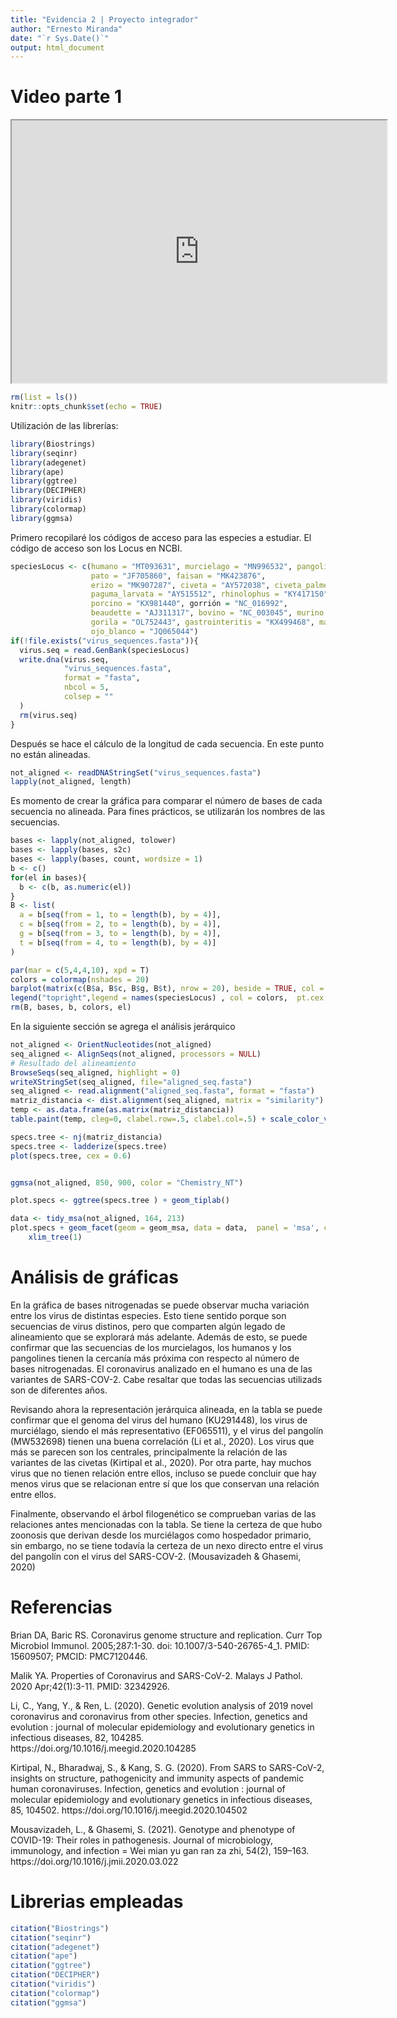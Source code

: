 ```yaml
---
title: "Evidencia 2 | Proyecto integrador"
author: "Ernesto Miranda"
date: "`r Sys.Date()`"
output: html_document
---
```


# Video parte 1
<div>
  <p style = 'text-align:center;'>
  <iframe width="600" height = "420"
  src="https://www.youtube.com/embed/tgbNymZ7vqY">
  </iframe>
</div>
</p>

```r
rm(list = ls())
knitr::opts_chunk$set(echo = TRUE)
```

Utilización de las librerías:
```r
library(Biostrings)
library(seqinr)
library(adegenet)
library(ape)
library(ggtree)
library(DECIPHER)
library(viridis)
library(colormap)
library(ggmsa)
```


Primero recopilaré los códigos de acceso para las especies a estudiar. El código de acceso son los Locus en NCBI. 
```r
speciesLocus <- c(humano = "MT093631", murcielago = "MN996532", pangolin = "MT084071", 
                  pato = "JF705860", faisan = "MK423876", 
                  erizo = "MK907287", civeta = "AY572038", civeta_palmeras = "AY613948",
                  paguma_larvata = "AY515512", rhinolophus = "KY417150", perro = "ON248600", 
                  porcino = "KX981440", gorrión = "NC_016992",
                  beaudette = "AJ311317", bovino = "NC_003045", murino = "NC_001846",
                  gorila = "OL752443", gastrointeritis = "KX499468", mareca = "NC_016995",
                  ojo_blanco = "JQ065044")
if(!file.exists("virus_sequences.fasta")){
  virus.seq = read.GenBank(speciesLocus)
  write.dna(virus.seq,
            "virus_sequences.fasta",
            format = "fasta",
            nbcol = 5,
            colsep = ""
  )
  rm(virus.seq)
}
```
Después se hace el cálculo de la longitud de cada secuencia. En este punto no están alineadas.
```r
not_aligned <- readDNAStringSet("virus_sequences.fasta") 
lapply(not_aligned, length)
```
Es momento de crear la gráfica para comparar el número de bases de cada secuencia no alineada. Para fines prácticos, se utilizarán los nombres de las secuencias.
```r
bases <- lapply(not_aligned, tolower)
bases <- lapply(bases, s2c)
bases <- lapply(bases, count, wordsize = 1)
b <- c()
for(el in bases){
  b <- c(b, as.numeric(el))
}
B <- list(
  a = b[seq(from = 1, to = length(b), by = 4)],
  c = b[seq(from = 2, to = length(b), by = 4)],
  g = b[seq(from = 3, to = length(b), by = 4)],
  t = b[seq(from = 4, to = length(b), by = 4)]
)

par(mar = c(5,4,4,10), xpd = T)
colors = colormap(nshades = 20)
barplot(matrix(c(B$a, B$c, B$g, B$t), nrow = 20), beside = TRUE, col = colors, las =2, names.arg = c("A", "C", "G", "T"), ylab = "Frecuencia", xlab = "Bases", main = "Bases nitrogenadas de secuencias")
legend("topright",legend = names(speciesLocus) , col = colors,  pt.cex = 1, pch = 15 , cex = 1, inset = c(-0.4,-0.2))
rm(B, bases, b, colors, el)
```

En la siguiente sección se agrega el análisis jerárquico

```r
not_aligned <- OrientNucleotides(not_aligned)
seq_aligned <- AlignSeqs(not_aligned, processors = NULL)
# Resultado del alineamiento
BrowseSeqs(seq_aligned, highlight = 0)
writeXStringSet(seq_aligned, file="aligned_seq.fasta")
seq_aligned <- read.alignment("aligned_seq.fasta", format = "fasta")
matriz_distancia <- dist.alignment(seq_aligned, matrix = "similarity")
temp <- as.data.frame(as.matrix(matriz_distancia))
table.paint(temp, cleg=0, clabel.row=.5, clabel.col=.5) + scale_color_viridis()

specs.tree <- nj(matriz_distancia)
specs.tree <- ladderize(specs.tree)
plot(specs.tree, cex = 0.6)


ggmsa(not_aligned, 850, 900, color = "Chemistry_NT")

plot.specs <- ggtree(specs.tree ) + geom_tiplab()

data <- tidy_msa(not_aligned, 164, 213)
plot.specs + geom_facet(geom = geom_msa, data = data,  panel = 'msa', color = "Chemistry_AA") +
    xlim_tree(1)
```
# Análisis de gráficas

En la gráfica de bases nitrogenadas se puede observar mucha variación entre los virus de distintas especies. Esto tiene sentido porque son secuencias de virus distinos, pero que comparten algún legado de alineamiento que se explorará más adelante. Además de esto, se puede confirmar que las secuencias de los murcielagos, los humanos y los pangolines tienen la cercanía más próxima con respecto al número de bases nitrogenadas. El coronavirus analizado en el humano es una de las variantes de SARS-COV-2. Cabe resaltar que todas las secuencias utilizads son de diferentes años. 

Revisando ahora la representación jerárquica alineada, en la tabla se puede confirmar que el genoma del virus del humano (KU291448), los virus de murciélago, siendo el más representativo (EF065511), y el virus del pangolín (MW532698) tienen una buena correlación (Li et al., 2020). Los virus que más se parecen son los centrales, principalmente la relación de las variantes de las civetas (Kirtipal et al., 2020). Por otra parte, hay muchos virus que no tienen relación entre ellos, incluso se puede concluir que hay menos virus que se relacionan entre sí que los que conservan una relación entre ellos.

Finalmente, observando el árbol filogenético se comprueban varias de las relaciones antes mencionadas con la tabla. Se tiene la certeza de que hubo zoonosis que derivan desde los murciélagos como hospedador primario, sin embargo, no se tiene todavía la certeza de un nexo directo entre el virus del pangolín con el virus del SARS-COV-2. (Mousavizadeh & Ghasemi, 2020)

# Referencias
Brian DA, Baric RS. Coronavirus genome structure and replication. Curr Top Microbiol Immunol. 2005;287:1-30. doi: 10.1007/3-540-26765-4_1. PMID: 15609507; PMCID: PMC7120446. 

Malik YA. Properties of Coronavirus and SARS-CoV-2. Malays J Pathol. 2020 Apr;42(1):3-11. PMID: 32342926.

Li, C., Yang, Y., & Ren, L. (2020). Genetic evolution analysis of 2019 novel coronavirus and coronavirus from other species. Infection, genetics and evolution : journal of molecular epidemiology and evolutionary genetics in infectious diseases, 82, 104285. https://doi.org/10.1016/j.meegid.2020.104285 

Kirtipal, N., Bharadwaj, S., & Kang, S. G. (2020). From SARS to SARS-CoV-2, insights on structure, pathogenicity and immunity aspects of pandemic human coronaviruses. Infection, genetics and evolution : journal of molecular epidemiology and evolutionary genetics in infectious diseases, 85, 104502. https://doi.org/10.1016/j.meegid.2020.104502

Mousavizadeh, L., & Ghasemi, S. (2021). Genotype and phenotype of COVID-19: Their roles in pathogenesis. Journal of microbiology, immunology, and infection = Wei mian yu gan ran za zhi, 54(2), 159–163. https://doi.org/10.1016/j.jmii.2020.03.022 

# Librerias empleadas
```r
citation("Biostrings")
citation("seqinr")
citation("adegenet")
citation("ape")
citation("ggtree")
citation("DECIPHER")
citation("viridis")
citation("colormap")
citation("ggmsa")
```

